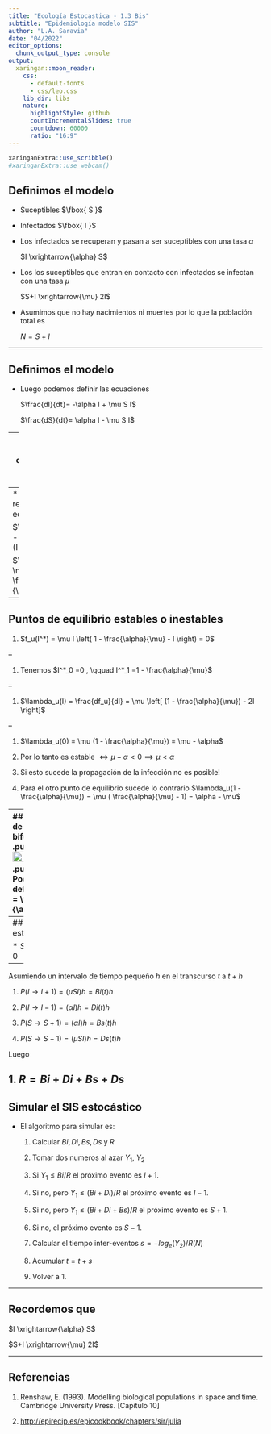 ```yaml
---
title: "Ecología Estocastica - 1.3 Bis"
subtitle: "Epidemiología modelo SIS"
author: "L.A. Saravia"
date: "04/2022"
editor_options:
  chunk_output_type: console
output:
  xaringan::moon_reader:
    css:
      - default-fonts
      - css/leo.css
    lib_dir: libs
    nature:
      highlightStyle: github
      countIncrementalSlides: true
      countdown: 60000
      ratio: "16:9"
---
```


```r
xaringanExtra::use_scribble()
#xaringanExtra::use_webcam()
```

## Definimos el modelo

* Suceptibles $\fbox{ S }$

* Infectados $\fbox{ I }$

* Los infectados se recuperan y pasan a ser suceptibles con una tasa $\alpha$ 

  $I \xrightarrow{\alpha} S$


* Los los suceptibles que entran en contacto con infectados se infectan con una tasa $\mu$ 

  $S+I \xrightarrow{\mu} 2I$

* Asumimos que no hay nacimientos ni muertes por lo que la población total es

  $N= S + I$

---

## Definimos el modelo

* Luego podemos definir las ecuaciones 

  $\frac{dI}{dt}= -\alpha I + \mu S I$

  $\frac{dS}{dt}=  \alpha I - \mu S I$

--
* para simplificar como $N= S + I$ podemos normalizar 

  $I= \frac{I}{N} ,\quad S= \frac{S}{N} \implies S+I = 1$

--
* Podemos reducir todo a 1 ecuación

   $\frac{dI}{dt}  =  - \alpha I - \mu I (I-1)$
   
   $\hspace{1cm}=   \mu I \left( 1 - \frac{\alpha}{\mu} -  I \right)$ 
   
   
---

## Puntos de equilibrio estables o inestables

1. $f_u(I^*) = \mu I \left( 1 - \frac{\alpha}{\mu} -  I \right) = 0$

--

1. Tenemos  $I^*_0 =0 , \qquad I^*_1 =1 - \frac{\alpha}{\mu}$

--

1. $\lambda_u(I) =  \frac{df_u}{dI} = \mu \left[ (1 - \frac{\alpha}{\mu}) - 2I \right]$

--

1. $\lambda_u(0) =  \mu  (1 - \frac{\alpha}{\mu}) = \mu - \alpha$

1. Por lo tanto es estable $\iff \mu - \alpha < 0 \implies \mu < \alpha$

1. Si esto sucede la propagación de la infección no es posible!

2. Para el otro punto de equilibrio sucede lo contrario 
   $\lambda_u(1 - \frac{\alpha}{\mu}) =  \mu  (  \frac{\alpha}{\mu} - 1) = \alpha - \mu$

---
## Diagrama de bifurcaciones
.pull-left[
<img src="Images/BifurcationSIS.jpg" width="90%"/>
]
.pull-right[
* Podemos definir $R_0 = \frac{\mu}{\alpha}$

* Si $R_0< 1$ no hay propagación de la epidemia

* El efecto de la vacunacion es disminuir la cantidad de $S$ 
]


---
## SIS estocástico 

* $S+I = N > 0$

--

Asumiendo un intervalo de tiempo pequeño $h$ en el transcurso $t$ a $t+h$ 

1. $P(I \to I+1) = (\mu S I )h = Bi(t)h$ 

1. $P(I \to I-1) = (\alpha I)h = Di(t)h$

1. $P(S \to S+1) = (\alpha I)h = Bs(t)h$

1. $P(S \to S-1) = (\mu S I )h = Ds(t)h$ 

Luego

1. $R = Bi+Di+Bs+Ds$
---

## Simular el SIS estocástico 

* El algoritmo para simular es:

    1. Calcular $Bi,Di,Bs,Ds$ y $R$

    1. Tomar dos numeros al azar $Y_1$, $Y_2$

    2. Si $Y_1 \leq Bi/R$ el próximo evento es $I+1$.

    2. Si no, pero  $Y_1 \leq (Bi+Di)/R$ el próximo evento es $I-1$.

    2. Si no, pero  $Y_1 \leq (Bi+Di+Bs)/R$ el próximo evento es $S+1$.

    2. Si no, el próximo evento es $S-1$.

    3. Calcular el tiempo inter-eventos $s = - log_e(Y_2) / R(N)$

    4. Acumular $t = t + s$

    5. Volver a 1. 
    
---

## Recordemos que 

 $I \xrightarrow{\alpha} S$

$S+I \xrightarrow{\mu} 2I$

---

## Referencias

1. Renshaw, E. (1993). Modelling biological populations in space and time. Cambridge University Press. [Capitulo 10]

2. <http://epirecip.es/epicookbook/chapters/sir/julia>
